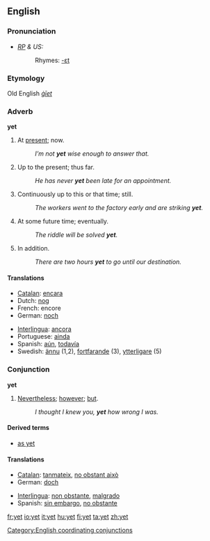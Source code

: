 ==English==

===Pronunciation===
* ''[[RP]] & US:'' {{IPA|/jet/}}
*:Rhymes: [[Rhymes:English:-ɛt|-ɛt]]

===Etymology===
Old English ''[[ġīet]]''

===Adverb===
'''yet'''

# At [[present]]; now.
#: ''I’m not '''yet''' wise enough to answer that. ''
# Up to the present; thus far.
#: ''He has never '''yet''' been late for an appointment. ''
# Continuously up to this or that time; still.
#: ''The workers went to the factory early and are striking '''yet'''. ''
# At some future time; eventually.
#: ''The riddle will be solved '''yet'''. ''
# In addition.
#: ''There are two hours '''yet''' to go until our destination. ''

====Translations====
{{top}}
*[[Catalan]]: [[encara]]
*Dutch: [[nog]]
*French: encore
*German: [[noch]]
{{mid}}
*[[Interlingua]]: [[ancora]]
*Portuguese: [[ainda]]
*Spanish: [[aún]], [[todavía]]
*Swedish: [[ännu]] (1,2), [[fortfarande]] (3), [[ytterligare]] (5)
{{bottom}}

===Conjunction===
'''yet'''

# [[nevertheless|Nevertheless]]; [[however]]; [[but]].
#: ''I thought I knew you, '''yet''' how wrong I was.''

====Derived terms====
*[[as yet]]

====Translations====
{{top}}
*[[Catalan]]: [[tanmateix]], [[no obstant això]]
*German: [[doch]]
{{mid}}
*[[Interlingua]]: [[non obstante]], [[malgrado]]
*Spanish: [[sin embargo]], [[no obstante]]
{{bottom}}

[[Category:English coordinating conjunctions]]

[[fr:yet]]
[[io:yet]]
[[it:yet]]
[[hu:yet]]
[[fi:yet]]
[[ta:yet]]
[[zh:yet]]